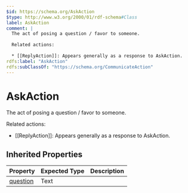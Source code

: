 ```yaml
---
$id: https://schema.org/AskAction
$type: http://www.w3.org/2000/01/rdf-schema#Class
label: AskAction
comment: |
  The act of posing a question / favor to someone.
  
  Related actions:
  
  * [[ReplyAction]]: Appears generally as a response to AskAction.
rdfs:label: "AskAction"
rdfs:subClassOf: "https://schema.org/CommunicateAction"
---
```


# AskAction

The act of posing a question / favor to someone.

Related actions:

* [[ReplyAction]]: Appears generally as a response to AskAction.

## Inherited Properties

| Property | Expected Type | Description |
| --- | --- | --- |
| [question](https://schema.org/question) | Text |  |
